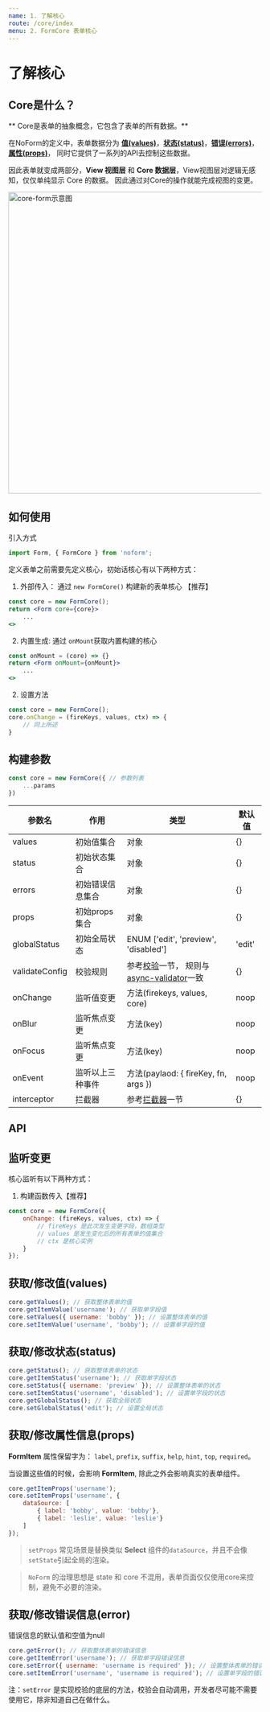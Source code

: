```yaml
---
name: 1. 了解核心
route: /core/index
menu: 2. FormCore 表单核心
---
```




# 了解核心

## Core是什么？

** Core是表单的抽象概念，它包含了表单的所有数据。**

在NoForm的定义中，表单数据分为 [**值(values)**](/core/value)，[**状态(status)**](/core/index#获取修改错误信息error)，[**错误(errors)**](/core/errors)， [**属性(props)**](/core/props)， 同时它提供了一系列的API去控制这些数据。

因此表单就变成两部分，**View 视图层** 和 **Core 数据层**，View视图层对逻辑无感知，仅仅单纯显示 Core 的数据。 因此通过对Core的操作就能完成视图的变更。

<img width="600px" src="https://img.alicdn.com/tfs/TB1mz_malCw3KVjSZR0XXbcUpXa-1344-664.png" alt="core-form示意图" />

## 如何使用

引入方式

```jsx
import Form, { FormCore } from 'noform';
```

定义表单之前需要先定义核心，初始话核心有以下两种方式：

1. 外部传入： 通过 `new FormCore()` 构建新的表单核心 【推荐】
```jsx
const core = new FormCore();
return <Form core={core}>
    ...
<>
```

2. 内置生成: 通过 `onMount`获取内置构建的核心
```jsx
const onMount = (core) => {}
return <Form onMount={onMount}>
    ...
<>
```


2. 设置方法
```jsx
const core = new FormCore();
core.onChange = (fireKeys, values, ctx) => {
    // 同上所述
}
```

## 构建参数

```jsx
const core = new FormCore({ // 参数列表
    ...params
})
```

| 参数名 | 作用 | 类型 | 默认值 |
| ------ | ------ | ------ | ----- |
| values | 初始值集合 | 对象 | {} |
| status | 初始状态集合 | 对象 | {} |
| errors | 初始错误信息集合 | 对象 | {} |
| props | 初始props集合 | 对象 | {} |
| globalStatus | 初始全局状态 | ENUM ['edit', 'preview', 'disabled'] | 'edit' |
| validateConfig | 校验规则 | 参考[校验](/core/validate)一节， 规则与[async-validator](https://github.com/yiminghe/async-validator)一致 | {} |
| onChange | 监听值变更 | 方法(firekeys, values, core) | noop |
| onBlur | 监听焦点变更 | 方法(key) | noop |
| onFocus | 监听焦点变更 | 方法(key) | noop |
| onEvent | 监听以上三种事件 | 方法(paylaod: { fireKey, fn, args }) | noop |
| interceptor | 拦截器 | 参考[拦截器](/core/interceptor)一节 | {} |

## API

## 监听变更

核心监听有以下两种方式：

1. 构建函数传入【推荐】
```jsx
const core = new FormCore({
    onChange: (fireKeys, values, ctx) => {
        // fireKeys 是此次发生变更字段，数组类型
        // values 是发生变化后的所有表单的值集合
        // ctx 是核心实例
    }
});
```

## 获取/修改值(values)

```jsx
core.getValues(); // 获取整体表单的值
core.getItemValue('username'); // 获取单字段值
core.setValues({ username: 'bobby' }); // 设置整体表单的值
core.setItemValue('username', 'bobby'); // 设置单字段的值
```

## 获取/修改状态(status)

```jsx
core.getStatus(); // 获取整体表单的状态
core.getItemStatus('username'); // 获取单字段状态
core.setStatus({ username: 'preview' }); // 设置整体表单的状态
core.setItemStatus('username', 'disabled'); // 设置单字段的状态
core.getGlobalStatus(); // 获取全局状态
core.setGlobalStatus('edit'); // 设置全局状态
```

## 获取/修改属性信息(props)

**FormItem** 属性保留字为： `label`, `prefix`, `suffix`, `help`, `hint`, `top`, `required`。

当设置这些值的时候，会影响 **FormItem**, 除此之外会影响真实的表单组件。

```jsx
core.getItemProps('username');
core.setItemProps('username', {
    dataSource: [
        { label: 'bobby', value: 'bobby'},
        { label: 'leslie', value: 'leslie'}
    ]
});
```

> `setProps` 常见场景是替换类似 **Select** 组件的`dataSource`，并且不会像`setState`引起全局的渲染。

> `NoForm` 的治理思想是 state 和 core 不混用，表单页面仅仅使用core来控制，避免不必要的渲染。


## 获取/修改错误信息(error)

错误信息的默认值和空值为null

```jsx
core.getError(); // 获取整体表单的错误信息
core.getItemError('username'); // 获取单字段错误信息
core.setError({ username: 'username is required' }); // 设置整体表单的错误信息
core.setItemError('username', 'username is required'); // 设置单字段的错误信息
```

注：`setError` 是实现校验的底层的方法，校验会自动调用，开发者尽可能不需要使用它，除非知道自己在做什么。
